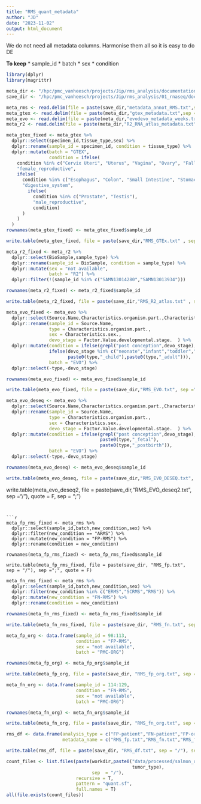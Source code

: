 ```yaml
---
title: "RMS_quant_metadata"
author: "JD"
date: "2023-11-02"
output: html_document
---
```


We do not need all metadata columns. Harmonise them all so it is easy to do DE

**To keep**
* sample_id
* batch
* sex
* condition

```r
library(dplyr)
library(magrittr)
```

```r
meta_dir <- "/hpc/pmc_vanheesch/projects/Jip/rms_analysis/documentation"
save_dir <- "/hpc/pmc_vanheesch/projects/Jip/rms_analysis/01_rnaseq/documentation"
```

```r
meta_rms <- read.delim(file = paste(save_dir,"metadata_annot_RMS.txt",sep ="/"), header = T, sep = ";")
meta_gtex <- read.delim(file = paste(meta_dir,"gtex_metadata.txt",sep ="/"), header = T)
meta_evo <- read.delim(file = paste(meta_dir,"evodevo_metadata_weeks.txt",sep ="/"), header = T)
meta_r2 <- read.delim(file = paste(meta_dir,"R2_RNA_atlas_metadata.txt",sep ="/"), header = T)
```

```r

meta_gtex_fixed <- meta_gtex %>%
  dplyr::select(specimen_id,tissue_type,sex) %>%
  dplyr::rename(sample_id = specimen_id, condition = tissue_type) %>%
  dplyr::mutate(batch = "GTEX",
                condition = ifelse(
    condition %in% c("Cervix Uteri", "Uterus", "Vagina", "Ovary", "Fallopian Tube"),
    "female_reproductive",
    ifelse(
      condition %in% c("Esophagus", "Colon", "Small Intestine", "Stomach"),
      "digestive_system",
        ifelse(
          condition %in% c("Prostate", "Testis"),
          "male_reproductive",
          condition)
      )
    )
  )
rownames(meta_gtex_fixed) <- meta_gtex_fixed$sample_id

write.table(meta_gtex_fixed, file = paste(save_dir,"RMS_GTEx.txt" , sep = "/"), quote = F, sep = ";")

```

```r

meta_r2_fixed <- meta_r2 %>%
  dplyr::select(BioSample,sample_type) %>%
  dplyr::rename(sample_id = BioSample, condition = sample_type) %>%
  dplyr::mutate(sex = "not available",
                batch = "R2") %>%
  dplyr::filter(!(sample_id %in% c("SAMN13014280","SAMN13013934")))

rownames(meta_r2_fixed) <- meta_r2_fixed$sample_id

write.table(meta_r2_fixed, file = paste(save_dir,"RMS_R2_atlas.txt" , sep = "/"), quote = F, sep = ";")
```

```r

meta_evo_fixed <- meta_evo %>%
  dplyr::select(Source.Name,Characteristics.organism.part.,Characteristics.sex.,Factor.Value.developmental.stage.) %>%
  dplyr::rename(sample_id = Source.Name, 
                type = Characteristics.organism.part., 
                sex = Characteristics.sex.,
                devo_stage = Factor.Value.developmental.stage.  ) %>%
  dplyr::mutate(condition = ifelse(grepl("post conception",devo_stage),paste0(type,"_fetal"),
                ifelse(devo_stage %in% c("neonate","infant","toddler","school age child","adolescent"),
                       paste0(type,"_child"),paste0(type,"_adult"))),
                batch = "EVO") %>%
  dplyr::select(-type,-devo_stage)

rownames(meta_evo_fixed) <- meta_evo_fixed$sample_id

write.table(meta_evo_fixed, file = paste(save_dir,"RMS_EVO.txt", sep ="/"), quote = F, sep = ";")

```

```r

meta_evo_deseq <- meta_evo %>%
  dplyr::select(Source.Name,Characteristics.organism.part.,Characteristics.sex.,Factor.Value.developmental.stage.) %>%
  dplyr::rename(sample_id = Source.Name, 
                type = Characteristics.organism.part., 
                sex = Characteristics.sex.,
                devo_stage = Factor.Value.developmental.stage.  ) %>%
  dplyr::mutate(condition = ifelse(grepl("post conception",devo_stage),
                                   paste0(type,"_fetal"),
                                   paste0(type,"_postbirth")),
                batch = "EVO") %>%
  dplyr::select(-type,-devo_stage)

rownames(meta_evo_deseq) <- meta_evo_deseq$sample_id

write.table(meta_evo_deseq, file = paste(save_dir,"RMS_EVO_DESEQ.txt", sep ="/"), quote = F, sep = ";")

```



write.table(meta_evo_deseq2, file = paste(save_dir,"RMS_EVO_deseq2.txt", sep ="/"), quote = F, sep = ";")

```


```r

meta_fp_rms_fixed <- meta_rms %>%
  dplyr::select(sample_id,batch,new_condition,sex) %>%
  dplyr::filter(new_condition == "ARMS") %>%
  dplyr::mutate(new_condition = "FP-RMS") %>%
  dplyr::rename(condition = new_condition)

rownames(meta_fp_rms_fixed) <- meta_fp_rms_fixed$sample_id

write.table(meta_fp_rms_fixed, file = paste(save_dir, "RMS_fp.txt", sep = "/"), sep =";", quote = F)

```

```r

meta_fn_rms_fixed <- meta_rms %>%
  dplyr::select(sample_id,batch,new_condition,sex) %>%
  dplyr::filter(new_condition %in% c("ERMS","SCRMS","RMS")) %>%
  dplyr::mutate(new_condition = "FN-RMS") %>%
  dplyr::rename(condition = new_condition)

rownames(meta_fn_rms_fixed) <- meta_fn_rms_fixed$sample_id

write.table(meta_fn_rms_fixed, file = paste(save_dir, "RMS_fn.txt", sep = "/"), sep =";", quote = F)

```

```r

meta_fp_org <- data.frame(sample_id = 98:113,
                          condition = "FP-RMS",
                          sex = "not available",
                          batch = "PMC-ORG")

rownames(meta_fp_org) <- meta_fp_org$sample_id

write.table(meta_fp_org, file = paste(save_dir, "RMS_fp_org.txt", sep = "/"), sep =";", quote = F)
```

```r

meta_fn_org <- data.frame(sample_id = 114:129,
                          condition = "FN-RMS",
                          sex = "not available",
                          batch = "PMC-ORG")

rownames(meta_fn_org) <- meta_fn_org$sample_id

write.table(meta_fn_org, file = paste(save_dir, "RMS_fn_org.txt", sep = "/"), sep =";", quote = F)
```

```r

rms_df <- data.frame(analysis_type = c("FP-patient","FN-patient","FP-organoid","FN-organoid"),
                     metadata_name = c("RMS_fp.txt","RMS_fn.txt","RMS_fp_org.txt","RMS_fn_org.txt"))

write.table(rms_df, file = paste(save_dir, "RMS_df.txt", sep = "/"), sep =";", quote = F)
```

```r
count_files <- list.files(paste(workdir,paste0("data/processed/salmon_quant/",
                                               tumor_type),
                                sep  = "/"),
                          recursive = T,
                          pattern = "quant.sf",
                          full.names = T)
all(file.exists(count_files))
```